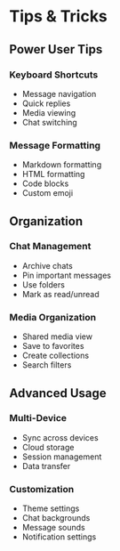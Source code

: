 # Tips & Tricks

## Power User Tips

### Keyboard Shortcuts
- Message navigation
- Quick replies
- Media viewing
- Chat switching

### Message Formatting
- Markdown formatting
- HTML formatting
- Code blocks
- Custom emoji

## Organization

### Chat Management
- Archive chats
- Pin important messages
- Use folders
- Mark as read/unread

### Media Organization
- Shared media view
- Save to favorites
- Create collections
- Search filters

## Advanced Usage

### Multi-Device
- Sync across devices
- Cloud storage
- Session management
- Data transfer

### Customization
- Theme settings
- Chat backgrounds
- Message sounds
- Notification settings

